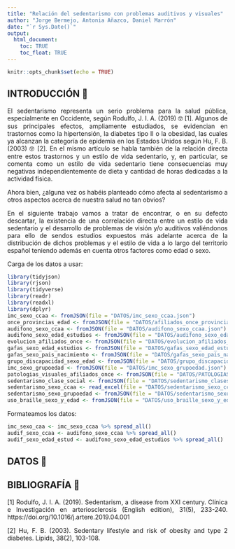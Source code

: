 ```yaml
---
title: "Relación del sedentarismo con problemas auditivos y visuales"
author: "Jorge Bermejo, Antonia Añazco, Daniel Marrón"
date: "`r Sys.Date()`"
output: 
  html_document:
    toc: TRUE
    toc_float: TRUE
---
```


```r
knitr::opts_chunk$set(echo = TRUE)
```
<div style="text-align: justify">
## INTRODUCCIÓN 📖

El sedentarismo representa un serio problema para la salud pública, especialmente en Occidente, según Rodulfo, J. I. A. (2019) 🤓 [1]. Algunos de sus principales efectos, ampliamente estudiados, se evidencian en trastornos como la hipertensión, la diabetes tipo II o la obesidad, las cuales ya alcanzan la categoría de epidemia en los Estados Unidos según Hu, F. B. (2003) 🤓 [2]. En el mismo artículo se habla también de la relación directa entre estos trastornos y un estilo de vida sedentario, y, en particular, se comenta como un estilo de vida sedentario tiene consecuencias muy negativas independientemente de dieta y cantidad de horas dedicadas a la actividad física.

Ahora bien, ¿alguna vez os habéis planteado cómo afecta al sedentarismo a otros aspectos acerca de nuestra salud no tan obvios?

En el siguiente trabajo vamos a tratar de encontrar, o en su defecto descartar, la existencia de una correlación directa entre un estilo de vida sedentario y el desarrollo de problemas de visión y/o auditivos valiéndonos para ello de sendos estudios expuestos más adelante acerca de la distribución de dichos problemas y el estilo de vida a lo largo del territorio español teniendo además en cuenta otros factores como edad o sexo. 


Carga de los datos a usar:

```r
library(tidyjson)
library(rjson)
library(tidyverse)
library(readr)
library(readxl)
library(dplyr)
imc_sexo_ccaa <- fromJSON(file = "DATOS/imc_sexo_ccaa.json")
once_provincias_edad <- fromJSON(file = "DATOS/afiliados_once_provincias_edad.json")
audifono_sexo_ccaa <- fromJSON(file = "DATOS/audifono_sexo_ccaa.json")
audifono_sexo_edad_estudios <- fromJSON(file = "DATOS/audifono_sexo_edad_estudios.json")
evolucion_afiliados_once <- fromJSON(file = "DATOS/evolucion_afiliados_once.json.json")
gafas_sexo_edad_estudios <- fromJSON(file = "DATOS/gafas_sexo_edad_estudios.json")
gafas_sexo_pais_nacimiento <- fromJSON(file = "DATOS/gafas_sexo_pais_nacimiento.json")
grupo_discapacidad_sexo_edad <- fromJSON(file = "DATOS/grupo_discapacidad_sexo_edad.json")
imc_sexo_grupoedad <- fromJSON(file = "DATOS/imc_sexo_grupoedad.json")
patologias_visuales_afiliados_once <- fromJSON(file = "DATOS/PATOLOGIAS_VISUALES_AFILIADOS_ONCE.json")
sedentarismo_clase_social <- fromJSON(file = "DATOS/sedentarismo_clasesocial.json")
sedentarismo_sexo_ccaa <- read_excel(file = "DATOS/sedentarismo_sexo_ccaa.xlsx")
sedentarismo_sexo_grupoedad <- fromJSON(file = "DATOS/sedentarismo_sexo_grupo_edad.json")
uso_braille_sexo_y_edad <- fromJSON(file = "DATOS/uso_braille_sexo_y_edad.json")
```

Formateamos los datos:

```r
imc_sexo_caa <- imc_sexo_ccaa %>% spread_all()
audif_sexo_ccaa <- audifono_sexo_ccaa %>% spread_all()
audif_sexo_edad_estud <- audifono_sexo_edad_estudios %>% spread_all()
```

## DATOS 📖


## BIBLIOGRAFÍA 📖

[1] Rodulfo, J. I. A. (2019). Sedentarism, a disease from XXI century. Clínica e Investigación en arteriosclerosis (English edition), 31(5), 233-240. https://doi.org/10.1016/j.artere.2019.04.001 

 
[2]  Hu, F. B. (2003). Sedentary lifestyle and risk of obesity and type 2 diabetes. Lipids, 38(2), 103-108. 
<div/>